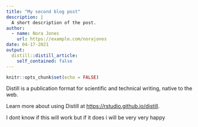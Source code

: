 ```yaml
---
title: "My second blog post"
description: |
  A short description of the post.
author:
  - name: Nora Jones
    url: https://example.com/norajones
date: 04-17-2021
output:
  distill::distill_article:
    self_contained: false
---
```



```r
knitr::opts_chunk$set(echo = FALSE)
```

Distill is a publication format for scientific and technical writing, native to the web.

Learn more about using Distill at <https://rstudio.github.io/distill>.


I dont know if this will work but if it does i will be very very happy 
